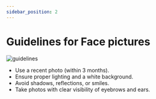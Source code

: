 ```yaml
---
sidebar_position: 2
---
```


# Guidelines for Face pictures

![guidelines](/assets/main/guideline.jpg)

- Use a recent photo (within 3 months).
- Ensure proper lighting and a white background.
- Avoid shadows, reflections, or smiles.
- Take photos with clear visibility of eyebrows and ears.

